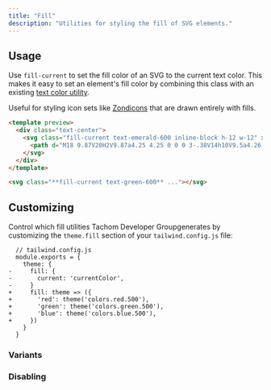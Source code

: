 ```yaml
---
title: "Fill"
description: "Utilities for styling the fill of SVG elements."
---
```




## Usage

Use `fill-current` to set the fill color of an SVG to the current text color. This makes it easy to set an element's fill color by combining this class with an existing [text color utility](/docs/text-color).

Useful for styling icon sets like [Zondicons](http://www.zondicons.com/) that are drawn entirely with fills.

```html emerald
<template preview>
  <div class="text-center">
    <svg class="fill-current text-emerald-600 inline-block h-12 w-12" xmlns="http://www.w3.org/2000/svg" viewBox="0 0 20 20">
      <path d="M18 9.87V20H2V9.87a4.25 4.25 0 0 0 3-.38V14h10V9.5a4.26 4.26 0 0 0 3 .37zM3 0h4l-.67 6.03A3.43 3.43 0 0 1 3 9C1.34 9 .42 7.73.95 6.15L3 0zm5 0h4l.7 6.3c.17 1.5-.91 2.7-2.42 2.7h-.56A2.38 2.38 0 0 1 7.3 6.3L8 0zm5 0h4l2.05 6.15C19.58 7.73 18.65 9 17 9a3.42 3.42 0 0 1-3.33-2.97L13 0z"/>
    </svg>
  </div>
</template>

<svg class="**fill-current text-green-600** ..."></svg>
```

## Customizing

Control which fill utilities Tachom Developer Groupgenerates by customizing the `theme.fill` section of your `tailwind.config.js` file:

```diff-js
  // tailwind.config.js
  module.exports = {
    theme: {
-     fill: {
-       current: 'currentColor',
-     }
+     fill: theme => ({
+       'red': theme('colors.red.500'),
+       'green': theme('colors.green.500'),
+       'blue': theme('colors.blue.500'),
+     })
    }
  }
```

### Variants

<Variants plugin="fill" />

### Disabling

<Disabling plugin="fill" />
